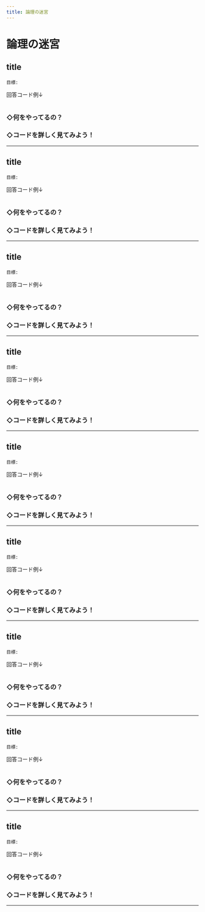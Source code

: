 ```yaml
---
title: 論理の迷宮
---
```


# 論理の迷宮

## title
```
目標: 
```
回答コード例↓
``` swift

```

### ◇何をやってるの？  

### ◇コードを詳しく見てみよう！

---

## title
```
目標: 
```
回答コード例↓
``` swift

```

### ◇何をやってるの？  

### ◇コードを詳しく見てみよう！

---

## title
```
目標: 
```
回答コード例↓
``` swift

```

### ◇何をやってるの？  

### ◇コードを詳しく見てみよう！

---

## title
```
目標: 
```
回答コード例↓
``` swift

```

### ◇何をやってるの？  

### ◇コードを詳しく見てみよう！

---

## title
```
目標: 
```
回答コード例↓
``` swift

```

### ◇何をやってるの？  

### ◇コードを詳しく見てみよう！

---

## title
```
目標: 
```
回答コード例↓
``` swift

```

### ◇何をやってるの？  

### ◇コードを詳しく見てみよう！

---

## title
```
目標: 
```
回答コード例↓
``` swift

```

### ◇何をやってるの？  

### ◇コードを詳しく見てみよう！

---

## title
```
目標: 
```
回答コード例↓
``` swift

```

### ◇何をやってるの？  

### ◇コードを詳しく見てみよう！

---

## title
```
目標: 
```
回答コード例↓
``` swift

```

### ◇何をやってるの？  

### ◇コードを詳しく見てみよう！

---